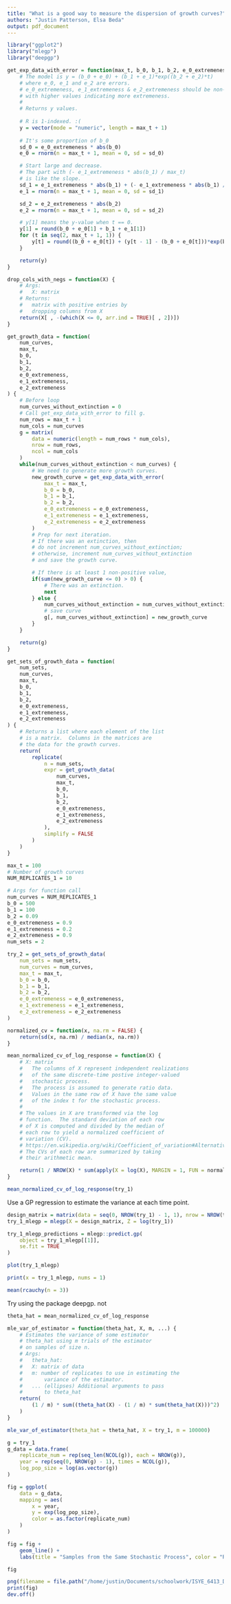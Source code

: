 ```yaml
---
title: "What is a good way to measure the dispersion of growth curves?"
authors: "Justin Patterson, Elsa Beda"
output: pdf_document
---
```


```r
library("ggplot2")
library("mlegp")
library("deepgp")
```


```r
get_exp_data_with_error = function(max_t, b_0, b_1, b_2, e_0_extremeness, e_1_extremeness, e_2_extremeness) {
    # The model is y = (b_0 + e_0) + (b_1 + e_1)*exp((b_2 + e_2)*t)
    # where e_0, e_1 and e_2 are errors.
    # e_0_extremeness, e_1_extremeness & e_2_extremeness should be non-negative
    # with higher values indicating more extremeness.
    #
    # Returns y values.
    
    # R is 1-indexed. :(
    y = vector(mode = "numeric", length = max_t + 1)
    
    # It's some proportion of b_0
    sd_0 = e_0_extremeness * abs(b_0)
    e_0 = rnorm(n = max_t + 1, mean = 0, sd = sd_0)

    # Start large and decrease.
    # The part with (- e_1_extremeness * abs(b_1) / max_t)
    # is like the slope.
    sd_1 = e_1_extremeness * abs(b_1) + (- e_1_extremeness * abs(b_1) / max_t) * seq(0, max_t, 1)
    e_1 = rnorm(n = max_t + 1, mean = 0, sd = sd_1)

    sd_2 = e_2_extremeness * abs(b_2)
    e_2 = rnorm(n = max_t + 1, mean = 0, sd = sd_2)

    # y[1] means the y-value when t == 0.
    y[1] = round(b_0 + e_0[1] + b_1 + e_1[1])
    for (t in seq(2, max_t + 1, 1)) {
        y[t] = round((b_0 + e_0[t]) + (y[t - 1] - (b_0 + e_0[t]))*exp(b_2 + e_2[t]))
    }

    return(y)
}
```

```r
drop_cols_with_negs = function(X) {
    # Args:
    #   X: matrix
    # Returns:
    #   matrix with positive entries by
    #   dropping columns from X
    return(X[ , -(which(X <= 0, arr.ind = TRUE)[ , 2])])
}
```

```r
get_growth_data = function(
    num_curves,
    max_t, 
    b_0, 
    b_1, 
    b_2,
    e_0_extremeness,
    e_1_extremeness, 
    e_2_extremeness
) {
    # Before loop
    num_curves_without_extinction = 0
    # Call get_exp_data_with_error to fill g.
    num_rows = max_t + 1
    num_cols = num_curves
    g = matrix(
        data = numeric(length = num_rows * num_cols), 
        nrow = num_rows, 
        ncol = num_cols
    )
    while(num_curves_without_extinction < num_curves) {
        # We need to generate more growth curves.
        new_growth_curve = get_exp_data_with_error(
            max_t = max_t, 
            b_0 = b_0, 
            b_1 = b_1, 
            b_2 = b_2,
            e_0_extremeness = e_0_extremeness,
            e_1_extremeness = e_1_extremeness, 
            e_2_extremeness = e_2_extremeness
        )
        # Prep for next iteration.
        # If there was an extinction, then
        # do not increment num_curves_without_extinction;
        # otherwise, increment num_curves_without_extinction
        # and save the growth curve.

        # If there is at least 1 non-positive value,
        if(sum(new_growth_curve <= 0) > 0) {
            # There was an extinction.
            next 
        } else {
            num_curves_without_extinction = num_curves_without_extinction + 1
            # save curve
            g[, num_curves_without_extinction] = new_growth_curve
        }
    }

    return(g)
}
```

```r
get_sets_of_growth_data = function(
    num_sets,
    num_curves,
    max_t, 
    b_0, 
    b_1, 
    b_2,
    e_0_extremeness,
    e_1_extremeness, 
    e_2_extremeness
) {
    # Returns a list where each element of the list
    # is a matrix.  Columns in the matrices are
    # the data for the growth curves.
    return(
        replicate(
            n = num_sets,
            expr = get_growth_data(
                num_curves,
                max_t, 
                b_0, 
                b_1, 
                b_2,
                e_0_extremeness,
                e_1_extremeness, 
                e_2_extremeness
            ),
            simplify = FALSE
        )
    )
}
```

```r
max_t = 100
# Number of growth curves
NUM_REPLICATES_1 = 10

# Args for function call
num_curves = NUM_REPLICATES_1
b_0 = 500
b_1 = 100
b_2 = 0.09
e_0_extremeness = 0.9
e_1_extremeness = 0.2
e_2_extremeness = 0.9
num_sets = 2

try_2 = get_sets_of_growth_data(
    num_sets = num_sets,
    num_curves = num_curves,
    max_t = max_t, 
    b_0 = b_0, 
    b_1 = b_1, 
    b_2 = b_2,
    e_0_extremeness = e_0_extremeness,
    e_1_extremeness = e_1_extremeness, 
    e_2_extremeness = e_2_extremeness
)
```

```r
normalized_cv = function(x, na.rm = FALSE) {
    return(sd(x, na.rm) / median(x, na.rm))
}
```

```r
mean_normalized_cv_of_log_response = function(X) {
    # X: matrix
    #   The columns of X represent independent realizations
    #   of the same discrete-time postive integer-valued 
    #   stochastic process.
    #   The process is assumed to generate ratio data.
    #   Values in the same row of X have the same value
    #   of the index t for the stochastic process.
    #
    # The values in X are transformed via the log
    # function.  The standard deviation of each row
    # of X is computed and divided by the median of
    # each row to yield a normalized coefficient of 
    # variation (CV).
    # https://en.wikipedia.org/wiki/Coefficient_of_variation#Alternative  
    # The CVs of each row are summarized by taking
    # their arithmetic mean.

    return(1 / NROW(X) * sum(apply(X = log(X), MARGIN = 1, FUN = normalized_cv)))
}
```

```r
mean_normalized_cv_of_log_response(try_1)
```

Use a GP regression to estimate the variance at each time point.

```r
design_matrix = matrix(data = seq(0, NROW(try_1) - 1, 1), nrow = NROW(try_1), ncol = 1, byrow = FALSE)
try_1_mlegp = mlegp(X = design_matrix, Z = log(try_1))
```

```r
try_1_mlegp_predictions = mlegp::predict.gp(
    object = try_1_mlegp[[1]],
    se.fit = TRUE
)
```

```r
plot(try_1_mlegp)
```

```r
print(x = try_1_mlegp, nums = 1)
```

```r
mean(rcauchy(n = 3))
```

Try using the package deepgp. not

```r
theta_hat = mean_normalized_cv_of_log_response
```

```r
mle_var_of_estimator = function(theta_hat, X, m, ...) {
    # Estimates the variance of some estimator
    # theta_hat using m trials of the estimator
    # on samples of size n.
    # Args:
    #   theta_hat: 
    #   X: matrix of data
    #   m: number of replicates to use in estimating the
    #       variance of the estimator.
    #   ... (ellipses) Additional arguments to pass
    #       to theta_hat
    return(
        (1 / m) * sum((theta_hat(X) - (1 / m) * sum(theta_hat(X)))^2)
    )
}
```


```r
mle_var_of_estimator(theta_hat = theta_hat, X = try_1, m = 100000)
```

```r
g = try_1
g_data = data.frame(
    replicate_num = rep(seq_len(NCOL(g)), each = NROW(g)),
    year = rep(seq(0, NROW(g) - 1), times = NCOL(g)),
    log_pop_size = log(as.vector(g))
)
```

```r
fig = ggplot(
    data = g_data,
    mapping = aes(
        x = year,
        y = exp(log_pop_size),
        color = as.factor(replicate_num)
    )
) 

fig = fig + 
    geom_line() +
    labs(title = "Samples from the Same Stochastic Process", color = "Replicate")

fig

```


```r
png(filename = file.path("/home/justin/Documents/schoolwork/ISYE_6413_Design_of_Exp/doe_group_project/data/exp_growth.png"))
print(fig)
dev.off()
```